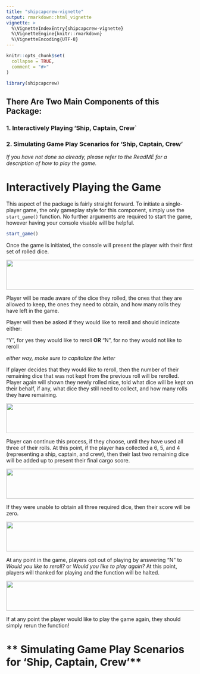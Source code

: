 ```yaml
---
title: "shipcapcrew-vignette"
output: rmarkdown::html_vignette
vignette: >
  %\VignetteIndexEntry{shipcapcrew-vignette}
  %\VignetteEngine{knitr::rmarkdown}
  %\VignetteEncoding{UTF-8}
---
```


```r
knitr::opts_chunk$set(
  collapse = TRUE,
  comment = "#>"
)
```

```r
library(shipcapcrew)
```

## There Are Two Main Components of this Package:

### **1.** Interactively Playing 'Ship, Captain, Crew`
### **2.** Simulating Game Play Scenarios for 'Ship, Captain, Crew'

*If you have not done so already, please refer to the ReadME for a description of how to play the game.*

# **Interactively Playing the Game**

This aspect of the package is fairly straight forward. To initiate a single-player game, the only gameplay style for this component, simply use the `start_game()` function. No further arguments are required to start the game, however having your console visable will be helpful. 

```r
start_game()
```

Once the game is initiated, the console will present the player with their first set of rolled dice. 

<img src="Picture_1.png" height="80px" width="600px" />


Player will be made aware of the dice they rolled, the ones that they are allowed to keep, the ones they need to obtain, and how many rolls they have left in the game. 

Player will then be asked if they would like to reroll and should indicate either:

"Y", for yes they would like to reroll **OR** "N", for no they would not like to reroll

*either way, make sure to capitalize the letter*

If player decides that they would like to reroll, then the number of their remaining dice that was not kept from the previous roll will be rerolled. Player again will shown they newly rolled nice, told what dice will be kept on their behalf, if any, what dice they still need to collect, and how many rolls they have remaining.

<img src="Picture_2.png" height="80px" width="600px" />

Player can continue this process, if they choose, until they have used all three of their rolls. At this point, if the player has collected a 6, 5, and 4 (representing a ship, captain, and crew), then their last two remaining dice will be added up to present their final cargo score.

<img src="Picture_3.png" height="80px" width="600px" />

If they were unable to obtain all three required dice, then their score will be zero. 

<img src="Picture_4.png" height="80px" width="600px" />

At any point in the game, players opt out of playing by answering "N" to *Would you like to reroll?* or *Would you like to play again?* At this point, players will thanked for playing and the function will be halted.

<img src="Picture_5.png" height="80px" width="600px" />

If at any point the player would like to play the game again, they should simply rerun the function!

# ** Simulating Game Play Scenarios for 'Ship, Captain, Crew'**
